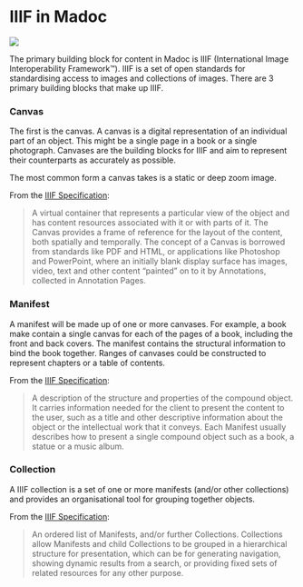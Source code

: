 
# IIIF in Madoc

![](<../../../public/assets/image (7).png>)

The primary building block for content in Madoc is IIIF (International Image Interoperability Framework™). IIIF is a set of open standards for standardising access to images and collections of images. There are 3 primary building blocks that make up IIIF.


### Canvas

The first is the canvas. A canvas is a digital representation of an individual part of an object. This might be a single page in a book or a single photograph. Canvases are the building blocks for IIIF and aim to represent their counterparts as accurately as possible.

The most common form a canvas takes is a static or deep zoom image.

From the [IIIF Specification](https://iiif.io/api/presentation/3.0/#53-canvas):

> A virtual container that represents a particular view of the object and has content resources associated with it or with parts of it. The Canvas provides a frame of reference for the layout of the content, both spatially and temporally. The concept of a Canvas is borrowed from standards like PDF and HTML, or applications like Photoshop and PowerPoint, where an initially blank display surface has images, video, text and other content “painted” on to it by Annotations, collected in Annotation Pages.

### Manifest

A manifest will be made up of one or more canvases. For example, a book make contain a single canvas for each of the pages of a book, including the front and back covers. The manifest contains the structural information to bind the book together. Ranges of canvases could be constructed to represent chapters or a table of contents.

From the [IIIF Specification](https://iiif.io/api/presentation/3.0/#52-manifest):

> A description of the structure and properties of the compound object. It carries information needed for the client to present the content to the user, such as a title and other descriptive information about the object or the intellectual work that it conveys. Each Manifest usually describes how to present a single compound object such as a book, a statue or a music album.

### Collection

A IIIF collection is a set of one or more manifests (and/or other collections) and provides an organisational tool for grouping together objects.
<div style={{ margin: '1em 0' }}>
  <IIIFExplorer
    outputTypes={["Manifest", "Canvas", "CanvasRegion"]}
    allowRemoveEntry
    output={{ type: "url", resolvable: false }}
    outputTargets={[
        {
            type: "open-new-window",
            urlPattern: "https://uv-v4.netlify.app/#?iiifManifestId={MANIFEST}&cv={CANVAS_INDEX}&xywh={XYWH}",
            label: "Open in UV",
        },
        {
            type: "open-new-window",
            label: "Open in Clover",
            urlPattern: "https://samvera-labs.github.io/clover-iiif/?iiif-content={MANIFEST}",
        },
        {
            type: "open-new-window",
            label: "Open in Mirador",
            urlPattern: "https://tomcrane.github.io/scratch/mirador3/index.html?iiif-content={MANIFEST}",
        },
        {
            type: "open-new-window",
            label: "Open JSON-LD",
            urlPattern: "{RESULT}",
        },
    ]}
    height={500}
    entry={{
        type: 'Collection',
        id: 'https://iiif.wellcomecollection.org/presentation/collections/digitalcollections/digpaintings'
    }}
    window={false}
    hideHeader={true}
  />
</div>

From the [IIIF Specification](https://iiif.io/api/presentation/3.0/#51-collection):

> An ordered list of Manifests, and/or further Collections. Collections allow Manifests and child Collections to be grouped in a hierarchical structure for presentation, which can be for generating navigation, showing dynamic results from a search, or providing fixed sets of related resources for any other purpose.
